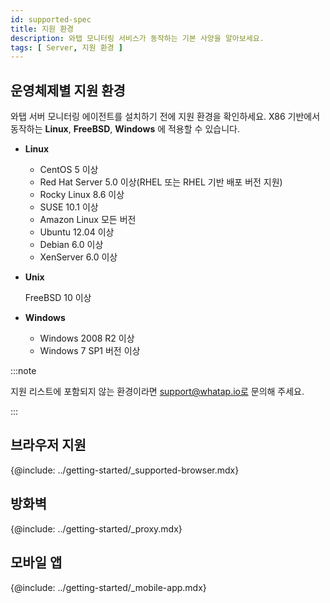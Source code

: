 ```yaml
---
id: supported-spec
title: 지원 환경
description: 와탭 모니터링 서비스가 동작하는 기본 사양을 알아보세요.
tags: [ Server, 지원 환경 ]
---
```


## 운영체제별 지원 환경

와탭 서버 모니터링 에이전트를 설치하기 전에 지원 환경을 확인하세요. X86 기반에서 동작하는 **Linux**, **FreeBSD**, **Windows** 에 적용할 수 있습니다.

* **Linux**

  * CentOS 5 이상
  * Red Hat Server 5.0 이상(RHEL 또는 RHEL 기반 배포 버전 지원)
  * Rocky Linux 8.6 이상
  * SUSE 10.1 이상
  * Amazon Linux 모든 버전 
  * Ubuntu 12.04 이상
  * Debian 6.0 이상
  * XenServer 6.0 이상

* **Unix**

  FreeBSD 10 이상

* **Windows**

  * Windows 2008 R2 이상
  * Windows 7 SP1 버전 이상

:::note

지원 리스트에 포함되지 않는 환경이라면 support@whatap.io로 문의해 주세요.

:::

## 브라우저 지원

{@include: ../getting-started/_supported-browser.mdx}  

## 방화벽

{@include: ../getting-started/_proxy.mdx}

## 모바일 앱

{@include: ../getting-started/_mobile-app.mdx} 
